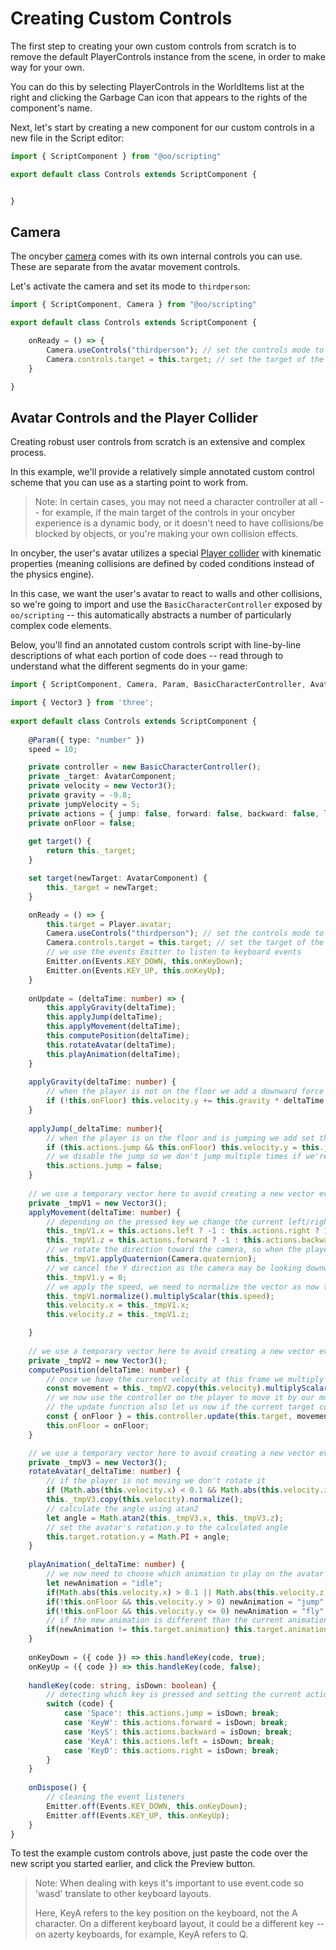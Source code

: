 # Creating Custom Controls

The first step to creating your own custom controls from scratch is to remove the default PlayerControls instance from the scene, in order to make way for your own.

You can do this by selecting PlayerControls in the WorldItems list at the right and clicking the Garbage Can icon that appears to the rights of the component's name.

Next, let's start by creating a new component for our custom controls in a new file in the Script editor:

```ts copy
import { ScriptComponent } from "@oo/scripting"

export default class Controls extends ScriptComponent {


}
```

## Camera

The oncyber [camera](../reference/maincamera.md) comes with its own internal controls you can use. These are separate from the avatar movement controls.

Let's activate the camera and set its mode to `thirdperson`:

```ts copy {1, 6-7} /, Camera/
import { ScriptComponent, Camera } from "@oo/scripting"

export default class Controls extends ScriptComponent {

    onReady = () => {
        Camera.useControls("thirdperson"); // set the controls mode to third person 
        Camera.controls.target = this.target; // set the target of the camera to the player, the same as this
    }

}
```

## Avatar Controls and the Player Collider

Creating robust user controls from scratch is an extensive and complex process.

In this example, we'll provide a relatively simple annotated custom control scheme that you can use as a starting point to work from.

> Note: In certain cases, you may not need a character controller at all -- for example, if the main target of the controls in your oncyber experience is a dynamic body, or it doesn't need to have collisions/be blocked by objects, or you're making your own collision effects.

In oncyber, the user's avatar utilizes a special [Player collider](../reference/ColliderType.md) with kinematic properties (meaning collisions are defined by coded conditions instead of the physics engine).

In this case, we want the user's avatar to react to walls and other collisions, so we're going to import and use the `BasicCharacterController` exposed by `oo/scripting` -- this automatically abstracts a number of particularly complex code elements.

Below, you'll find an annotated custom controls script with line-by-line descriptions of what each portion of code does -- read through to understand what the different segments do in your game:

```ts copy
import { ScriptComponent, Camera, Param, BasicCharacterController, AvatarComponent, Player, Emitter, Events, Component3D } from '@oo/scripting'

import { Vector3 } from 'three';
 
export default class Controls extends ScriptComponent {
    
    @Param({ type: "number" })
    speed = 10;

    private controller = new BasicCharacterController();
    private _target: AvatarComponent;
    private velocity = new Vector3();
    private gravity = -9.8;
    private jumpVelocity = 5;
    private actions = { jump: false, forward: false, backward: false, left: false, right: false }
    private onFloor = false;
    
    get target() {
        return this._target;
    }

    set target(newTarget: AvatarComponent) {
        this._target = newTarget;
    }

    onReady = () => {
        this.target = Player.avatar;
        Camera.useControls("thirdperson"); // set the controls mode to third person 
        Camera.controls.target = this.target; // set the target of the camera to the player, the same as this
        // we use the events Emitter to listen to keyboard events
        Emitter.on(Events.KEY_DOWN, this.onKeyDown); 
        Emitter.on(Events.KEY_UP, this.onKeyUp);
    }
 
    onUpdate = (deltaTime: number) => {
        this.applyGravity(deltaTime);
        this.applyJump(deltaTime);
        this.applyMovement(deltaTime);
        this.computePosition(deltaTime);
        this.rotateAvatar(deltaTime);
        this.playAnimation(deltaTime);
    }
 
    applyGravity(deltaTime: number) {
        // when the player is not on the floor we add a downward force to simulate gravity
        if (!this.onFloor) this.velocity.y += this.gravity * deltaTime;
    }
    
    applyJump(_deltaTime: number){
        // when the player is on the floor and is jumping we add set the upward velocity to our jump velocity
        if (this.actions.jump && this.onFloor) this.velocity.y = this.jumpVelocity;
        // we disable the jump so we don't jump multiple times if we're still on the floor
        this.actions.jump = false; 
    }
 
    // we use a temporary vector here to avoid creating a new vector every frame
    private _tmpV1 = new Vector3();
    applyMovement(deltaTime: number) {
        // depending on the pressed key we change the current left/right/forward/backward velocity
        this._tmpV1.x = this.actions.left ? -1 : this.actions.right ? 1 : 0;
        this._tmpV1.z = this.actions.forward ? -1 : this.actions.backward ? 1 : 0;
        // we rotate the direction toward the camera, so when the player move forward he moves relative to where to camera is looking at
        this._tmpV1.applyQuaternion(Camera.quaternion);
        // we cancel the Y direction as the camera may be looking downward or upward
        this._tmpV1.y = 0;
        // we apply the speed, we need to normalize the vector as now that we canceled the y composant the length is not 1
        this._tmpV1.normalize().multiplyScalar(this.speed);
        this.velocity.x = this._tmpV1.x; 
        this.velocity.z = this._tmpV1.z; 

    }
 
    // we use a temporary vector here to avoid creating a new vector every frame
    private _tmpV2 = new Vector3();
    computePosition(deltaTime: number) {
        // once we have the current velocity at this frame we multiply it my detlatime to get the current movement
        const movement = this._tmpV2.copy(this.velocity).multiplyScalar(deltaTime);
        // we now use the controller on the player to move it by our movement vector, the controller will move the player and handle basic collision by blocking the player when he hits walls
        // the update function also let us now if the current target collider is on the floor or not  after the movement 
        const { onFloor } = this.controller.update(this.target, movement, deltaTime);
        this.onFloor = onFloor;
    }

    // we use a temporary vector here to avoid creating a new vector every frame
    private _tmpV3 = new Vector3();
    rotateAvatar(_deltaTime: number) {
        // if the player is not moving we don't rotate it
        if (Math.abs(this.velocity.x) < 0.1 && Math.abs(this.velocity.z) < 0.1) return;
        this._tmpV3.copy(this.velocity).normalize();
        // calculate the angle using atan2
        let angle = Math.atan2(this._tmpV3.x, this._tmpV3.z);
        // set the avatar's rotation.y to the calculated angle
        this.target.rotation.y = Math.PI + angle;
    }
 
    playAnimation(_deltaTime: number) {
        // we now need to choose which animation to play on the avatar depending on the current state of the controls
        let newAnimation = "idle";
        if(Math.abs(this.velocity.x) > 0.1 || Math.abs(this.velocity.z) > 0.1) newAnimation = "run";        
        if(!this.onFloor && this.velocity.y > 0) newAnimation = "jump";
        if(!this.onFloor && this.velocity.y <= 0) newAnimation = "fly";
        // if the new animation is different than the current animation we play the new one
        if(newAnimation != this.target.animation) this.target.animation = newAnimation
    }
    
    onKeyDown = ({ code }) => this.handleKey(code, true);
    onKeyUp = ({ code }) => this.handleKey(code, false);
 
    handleKey(code: string, isDown: boolean) {
        // detecting which key is pressed and setting the current actions accordingly
        switch (code) {
            case 'Space': this.actions.jump = isDown; break;
            case 'KeyW': this.actions.forward = isDown; break;
            case 'KeyS': this.actions.backward = isDown; break;
            case 'KeyA': this.actions.left = isDown; break;
            case 'KeyD': this.actions.right = isDown; break;
        }
    }
 
    onDispose() {
        // cleaning the event listeners 
        Emitter.off(Events.KEY_DOWN, this.onKeyDown);
        Emitter.off(Events.KEY_UP, this.onKeyUp);
    }
}
```

To test the example custom controls above, just paste the code over the new script you started earlier, and click the Preview button.

> Note: When dealing with keys it's important to use event.code so 'wasd' translate to other keyboard layouts.
> 
> Here, KeyA refers to the key position on the keyboard, not the A character. On a different keyboard layout, it could be a different key -- on azerty keyboards, for example, KeyA refers to Q.